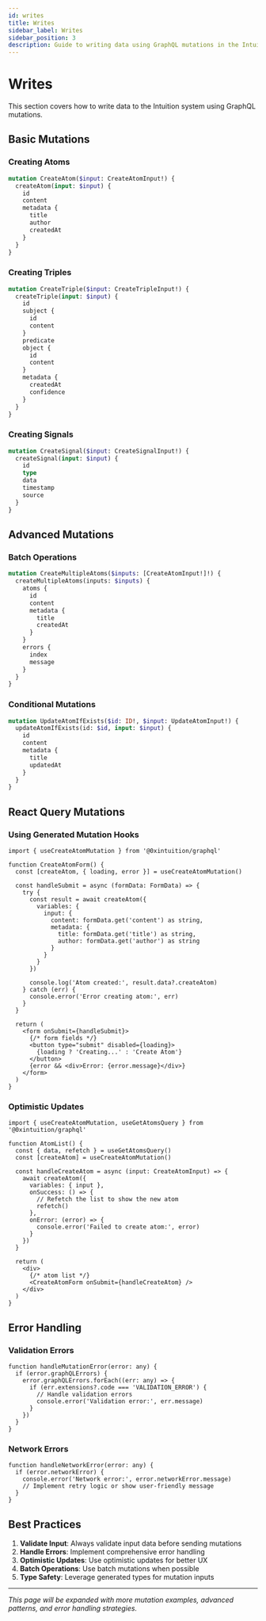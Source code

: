 ```yaml
---
id: writes
title: Writes
sidebar_label: Writes
sidebar_position: 3
description: Guide to writing data using GraphQL mutations in the Intuition API
---
```


# Writes

This section covers how to write data to the Intuition system using GraphQL mutations.

## Basic Mutations

### Creating Atoms

```graphql
mutation CreateAtom($input: CreateAtomInput!) {
  createAtom(input: $input) {
    id
    content
    metadata {
      title
      author
      createdAt
    }
  }
}
```

### Creating Triples

```graphql
mutation CreateTriple($input: CreateTripleInput!) {
  createTriple(input: $input) {
    id
    subject {
      id
      content
    }
    predicate
    object {
      id
      content
    }
    metadata {
      createdAt
      confidence
    }
  }
}
```

### Creating Signals

```graphql
mutation CreateSignal($input: CreateSignalInput!) {
  createSignal(input: $input) {
    id
    type
    data
    timestamp
    source
  }
}
```

## Advanced Mutations

### Batch Operations

```graphql
mutation CreateMultipleAtoms($inputs: [CreateAtomInput!]!) {
  createMultipleAtoms(inputs: $inputs) {
    atoms {
      id
      content
      metadata {
        title
        createdAt
      }
    }
    errors {
      index
      message
    }
  }
}
```

### Conditional Mutations

```graphql
mutation UpdateAtomIfExists($id: ID!, $input: UpdateAtomInput!) {
  updateAtomIfExists(id: $id, input: $input) {
    id
    content
    metadata {
      title
      updatedAt
    }
  }
}
```

## React Query Mutations

### Using Generated Mutation Hooks

```tsx
import { useCreateAtomMutation } from '@0xintuition/graphql'

function CreateAtomForm() {
  const [createAtom, { loading, error }] = useCreateAtomMutation()

  const handleSubmit = async (formData: FormData) => {
    try {
      const result = await createAtom({
        variables: {
          input: {
            content: formData.get('content') as string,
            metadata: {
              title: formData.get('title') as string,
              author: formData.get('author') as string
            }
          }
        }
      })
      
      console.log('Atom created:', result.data?.createAtom)
    } catch (err) {
      console.error('Error creating atom:', err)
    }
  }

  return (
    <form onSubmit={handleSubmit}>
      {/* form fields */}
      <button type="submit" disabled={loading}>
        {loading ? 'Creating...' : 'Create Atom'}
      </button>
      {error && <div>Error: {error.message}</div>}
    </form>
  )
}
```

### Optimistic Updates

```tsx
import { useCreateAtomMutation, useGetAtomsQuery } from '@0xintuition/graphql'

function AtomList() {
  const { data, refetch } = useGetAtomsQuery()
  const [createAtom] = useCreateAtomMutation()

  const handleCreateAtom = async (input: CreateAtomInput) => {
    await createAtom({
      variables: { input },
      onSuccess: () => {
        // Refetch the list to show the new atom
        refetch()
      },
      onError: (error) => {
        console.error('Failed to create atom:', error)
      }
    })
  }

  return (
    <div>
      {/* atom list */}
      <CreateAtomForm onSubmit={handleCreateAtom} />
    </div>
  )
}
```

## Error Handling

### Validation Errors

```tsx
function handleMutationError(error: any) {
  if (error.graphQLErrors) {
    error.graphQLErrors.forEach((err: any) => {
      if (err.extensions?.code === 'VALIDATION_ERROR') {
        // Handle validation errors
        console.error('Validation error:', err.message)
      }
    })
  }
}
```

### Network Errors

```tsx
function handleNetworkError(error: any) {
  if (error.networkError) {
    console.error('Network error:', error.networkError.message)
    // Implement retry logic or show user-friendly message
  }
}
```

## Best Practices

1. **Validate Input**: Always validate input data before sending mutations
2. **Handle Errors**: Implement comprehensive error handling
3. **Optimistic Updates**: Use optimistic updates for better UX
4. **Batch Operations**: Use batch mutations when possible
5. **Type Safety**: Leverage generated types for mutation inputs

---

*This page will be expanded with more mutation examples, advanced patterns, and error handling strategies.* 